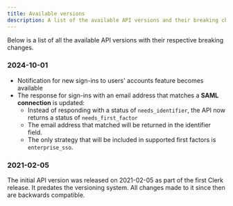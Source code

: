 ```yaml
---
title: Available versions
description: A list of the available API versions and their breaking changes.
---
```


Below is a list of all the available API versions with their respective breaking changes.

### 2024-10-01

- Notification for new sign-ins to users' accounts feature becomes available
- The response for sign-ins with an email address that matches a **SAML connection** is updated:
  - Instead of responding with a status of `needs_identifier`, the API now returns a status of `needs_first_factor`
  - The email address that matched will be returned in the identifier field.
  - The only strategy that will be included in supported first factors is `enterprise_sso`.

### 2021-02-05

The initial API version was released on 2021-02-05 as part of the first Clerk release. It predates the versioning system. All changes made to it since then are backwards compatible.
